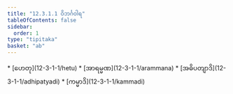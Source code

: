 ```yaml
---
title: "12.3.1.1 ဝိဘင်္ဂဝါရ"
tableOfContents: false
sidebar:
  order: 1
type: "tipitaka"
basket: "ab"
---
```



<DynamicBreadcrumb />



<TableOfContents>
* [ဟေတု](12-3-1-1/hetu)
* [အာရမ္မဏ](12-3-1-1/arammana)
* [အဓိပတျာဒိ](12-3-1-1/adhipatyadi)
* [ကမ္မာဒိ](12-3-1-1/kammadi)
</TableOfContents>